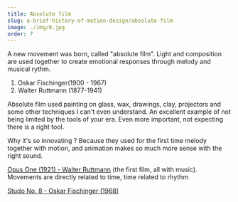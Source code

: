 ```yaml
---
title: Absolute film
slug: a-brief-history-of-motion-design/absolute-film
image: ./img/8.jpg
order: 7
---
```


<SlideTemplate title="Absolute film">

A new movement was born, called "absolute film". Light and composition are used together to create emotional responses through melody and musical rythm.

1. Oskar Fischinger(1900 - 1967)
2. Walter Ruttmann (1877-1941)

Absolute film used painting on glass, wax, drawings, clay, projectors and some other techniques I can't even understand. An excellent example of not being limited by the tools of your era. Even more important, not expecting there is a right tool.

Why it's so innovating ? Because they used for the first time melody together with motion, and animation makes so much more sense with the right sound.

[Opus One (1921) - Walter Ruttmann](https://vimeo.com/42624760) (the first film, all with music). Movements are directly related to time, time related to rhythm

[Studo No. 8 - Oskar Fischinger (1968)](https://vimeo.com/342597616) 

</SlideTemplate>
